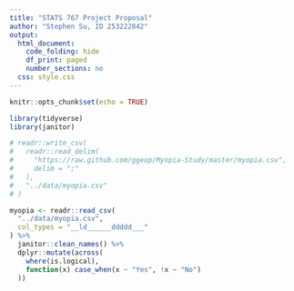 ```yaml
---
title: "STATS 767 Project Proposal"
author: "Stephen Su, ID 253222842"
output:
  html_document:
    code_folding: hide
    df_print: paged
    number_sections: no
  css: style.css
---
```


<style type="text/css">

body {
  font-family: serif;
}

</style>

```r
knitr::opts_chunk$set(echo = TRUE)
```
```r
library(tidyverse)
library(janitor)

# readr::write_csv(
#   readr::read_delim(
#     "https://raw.github.com/ggeop/Myopia-Study/master/myopia.csv",
#     delim = ";"
#   ),
#   "../data/myopia.csv"
# )

myopia <- readr::read_csv(
  "../data/myopia.csv",
  col_types = "__ld______ddddd___"
) %>%
  janitor::clean_names() %>%
  dplyr::mutate(across(
    where(is.logical),
    function(x) case_when(x ~ "Yes", !x ~ "No")
  ))
```

